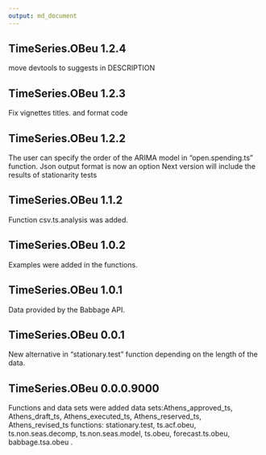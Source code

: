```yaml
---
output: md_document
---
```


## TimeSeries.OBeu 1.2.4

move devtools to suggests in DESCRIPTION


## TimeSeries.OBeu 1.2.3

Fix vignettes titles.
and format code


## TimeSeries.OBeu 1.2.2

The user can specify the order of the ARIMA model in "open.spending.ts" function. 
Json output format is now an option
Next version will include the results of stationarity tests

## TimeSeries.OBeu 1.1.2

Function csv.ts.analysis was added.


## TimeSeries.OBeu 1.0.2

Examples were added in the functions.


## TimeSeries.OBeu 1.0.1

Data provided by the Babbage API.


## TimeSeries.OBeu 0.0.1

New alternative in "stationary.test" function depending on the length of the data.


## TimeSeries.OBeu 0.0.0.9000

Functions and data sets were added
data sets:Athens_approved_ts, Athens_draft_ts, Athens_executed_ts, Athens_reserved_ts, Athens_revised_ts
functions: stationary.test, ts.acf.obeu, ts.non.seas.decomp, ts.non.seas.model, ts.obeu, forecast.ts.obeu, babbage.tsa.obeu .